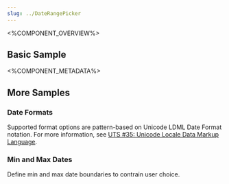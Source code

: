 ```yaml
---
slug: ../DateRangePicker
---
```



<%COMPONENT_OVERVIEW%>

## Basic Sample
<Basic />

<%COMPONENT_METADATA%>

## More Samples

### Date Formats
Supported format options are pattern-based on Unicode LDML Date Format notation.
For more information, see <a target="_blank" href="http://unicode.org/reports/tr35/#Date_Field_Symbol_Table">UTS #35: Unicode Locale Data Markup Language</a>.

<DateFormat />

### Min and Max Dates
Define min and max date boundaries to contrain user choice.

<MinMax />
